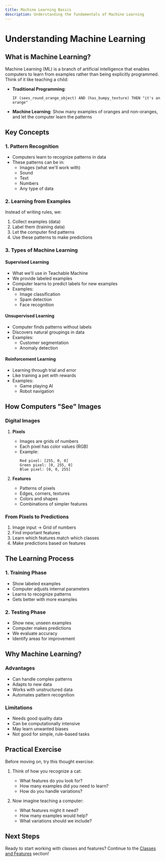 ```yaml
---
title: Machine Learning Basics
description: Understanding the fundamentals of Machine Learning
---
```


# Understanding Machine Learning

## What is Machine Learning?

Machine Learning (ML) is a branch of artificial intelligence that enables computers to learn from examples rather than being explicitly programmed. Think of it like teaching a child:

- **Traditional Programming**:

  ```
  IF (sees_round_orange_object) AND (has_bumpy_texture) THEN "it's an orange"
  ```

- **Machine Learning**:
  Show many examples of oranges and non-oranges, and let the computer learn the patterns

## Key Concepts

### 1. Pattern Recognition

- Computers learn to recognize patterns in data
- These patterns can be in:
  - Images (what we'll work with)
  - Sound
  - Text
  - Numbers
  - Any type of data

### 2. Learning from Examples

Instead of writing rules, we:

1. Collect examples (data)
2. Label them (training data)
3. Let the computer find patterns
4. Use these patterns to make predictions

### 3. Types of Machine Learning

#### Supervised Learning

- What we'll use in Teachable Machine
- We provide labeled examples
- Computer learns to predict labels for new examples
- Examples:
  - Image classification
  - Spam detection
  - Face recognition

#### Unsupervised Learning

- Computer finds patterns without labels
- Discovers natural groupings in data
- Examples:
  - Customer segmentation
  - Anomaly detection

#### Reinforcement Learning

- Learning through trial and error
- Like training a pet with rewards
- Examples:
  - Game playing AI
  - Robot navigation

## How Computers "See" Images

### Digital Images

1. **Pixels**

   - Images are grids of numbers
   - Each pixel has color values (RGB)
   - Example:
     ```
     Red pixel: [255, 0, 0]
     Green pixel: [0, 255, 0]
     Blue pixel: [0, 0, 255]
     ```

2. **Features**
   - Patterns of pixels
   - Edges, corners, textures
   - Colors and shapes
   - Combinations of simpler features

### From Pixels to Predictions

1. Image input → Grid of numbers
2. Find important features
3. Learn which features match which classes
4. Make predictions based on features

## The Learning Process

### 1. Training Phase

- Show labeled examples
- Computer adjusts internal parameters
- Learns to recognize patterns
- Gets better with more examples

### 2. Testing Phase

- Show new, unseen examples
- Computer makes predictions
- We evaluate accuracy
- Identify areas for improvement

## Why Machine Learning?

### Advantages

- Can handle complex patterns
- Adapts to new data
- Works with unstructured data
- Automates pattern recognition

### Limitations

- Needs good quality data
- Can be computationally intensive
- May learn unwanted biases
- Not good for simple, rule-based tasks

## Practical Exercise

Before moving on, try this thought exercise:

1. Think of how you recognize a cat:

   - What features do you look for?
   - How many examples did you need to learn?
   - How do you handle variations?

2. Now imagine teaching a computer:
   - What features might it need?
   - How many examples would help?
   - What variations should we include?

## Next Steps

Ready to start working with classes and features? Continue to the [Classes and Features](/docs/classes-features) section!

